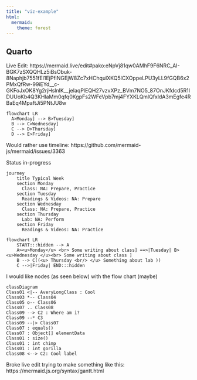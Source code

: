 ```yaml
---
title: "viz-example"
html:
  mermaid:
    theme: forest
---
```


## Quarto

Live Edit: https://mermaid.live/edit#pako:eNpVj81qw0AMhF9F6NRC_AI-BGK7zSXQQHLz5iBsObuk-8Naphjb7551fEl1EjPfiNGEjW8Zc7xHChqulXKQ5lCXOppeLPU3yLL9fGQB6x2PMxQfRw-99iEYd__c-GKFoJxOK8Yg2rjHslnlK__jeIaqPlEQH27vzvXPz_BVm7NO5_87OnJKfdcd5R1lDUUoKb4Q3KHlaMm0qfq0KgpFs2WFeVpb7mj4FYXKLQmlQfxldA3mEgfe4RBaEq4MpaftJi5PNtJU8w

```mermaid
flowchart LR
  A>Monday] --> B>Tuesday]
  B --> C>Wednesday]
  C --> D>Thursday]
  D --> E>Friday]
```


Would rather use timeline: https://github.com/mermaid-js/mermaid/issues/3363

Status in-progress
```mermaid
journey
    title Typical Week
    section Monday
      Class: NA: Prepare, Practice
    section Tuesday
      Readings & Videos: NA: Prepare
    section Wednesday
      Class: NA: Prepare, Practice
    section Thursday
      Lab: NA: Perform
    section Friday
      Readings & Videos: NA: Practice
```


```mermaid
flowchart LR
    START:::hidden --> A
    A><u>Monday</u> <br> Some writing about class] ==>|Tuesday| B><u>Wednesday </u><br> Some writing about class ]
    B --> C((<u> Thursday <br/> </u> Something about lab ))
    C -->|Friday| END:::hidden
```


I would like nodes (as seen below) with the flow chart (maybe)

```mermaid
classDiagram
Class01 <|-- AveryLongClass : Cool
Class03 *-- Class04
Class05 o-- Class06
Class07 .. Class08
Class09 --> C2 : Where am i?
Class09 --* C3
Class09 --|> Class07
Class07 : equals()
Class07 : Object[] elementData
Class01 : size()
Class01 : int chimp
Class01 : int gorilla
Class08 <--> C2: Cool label

```


Broke live edit trying to make something like this: https://mermaid.js.org/syntax/gantt.html

